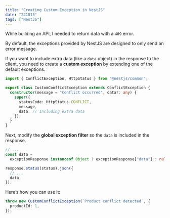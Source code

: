 ```yaml
---
title: "Creating Custom Exception in NestJS"
date: "241015"
tags: ["NestJS"]
---
```


While building an API, I needed to return data with a `409` error.

By default, the exceptions provided by NestJS are designed to only send an error message.

If you want to include extra data (like a `data` object) in the response to the client, you need to create a **custom exception** by extending one of the default exceptions.

```ts
import { ConflictException, HttpStatus } from "@nestjs/common";

export class CustomConflictException extends ConflictException {
  constructor(message = "Conflict occurred", data?: any) {
    super({
      statusCode: HttpStatus.CONFLICT,
      message,
      data, // Including extra data
    });
  }
}
```

Next, modify the **global exception filter** so the `data` is included in the response.

```ts
// ...
const data =
  exceptionResponse instanceof Object ? exceptionResponse["data"] : null;

response.status(status).json({
  // ...
  data,
});
```

Here’s how you can use it:

```ts
throw new CustomConflictException(`Product conflict detected`, {
  productId: 1,
});
```
